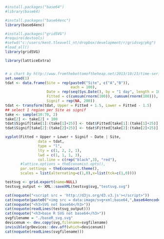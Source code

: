 ```r
#install.packages("base64")
#library(base64)

#install.packages("base64enc")
library(base64enc)

#install.packages("gridSVG")
#require(devtools)
#setwd("c:/users/kent.tleavell_nt/dropbox/development/r/gridsvg/pkg")
#load_all()
library(gridSVG)

library(latticeExtra)


# a chart by http://www.fromthebottomoftheheap.net/2013/10/23/time-series-plots-with-lattice-and-ggplot/
set.seed(1)
tdat <- data.frame(Site = rep(paste0("Site", c("A","B")),
                              each = 100),
                   Date = rep(seq(Sys.Date(), by = "1 day", length = 100), 2),
                   Fitted = c(cumsum(rnorm(100)), cumsum(rnorm(100))),
                   Signif = rep(NA, 200))
tdat <- transform(tdat, Upper = Fitted + 1.5, Lower = Fitted - 1.5)
## select 1 region per Site as signif
take <- sample(10:70, 2)
take[2] <- take[2] + 100
tdat$Signif[take[1]:(take[1]+25)] <- tdat$Fitted[take[1]:(take[1]+25)]
tdat$Signif[take[2]:(take[2]+25)] <- tdat$Fitted[take[2]:(take[2]+25)]

xyplot(Fitted + Upper + Lower + Signif ~ Date | Site,
               data = tdat,
               type = "l",
               lty = c(1, 2, 2, 1),
               lwd = c(1, 1, 1, 3),
               col.line = c(rep("black",3), "red"),
       #lattice.options = theEconomist.opts(),
       par.settings = theEconomist.theme(),
       scales = list(alternating=c(1,0),x=list(tck=c(1,0))))

testsvg <- grid.export(name=NULL)
testsvg_output <- XML::saveXML(testsvg$svg,"testsvg.svg")
```
```r
cat(noquote("<script src = 'http://d3js.org/d3.v3.js'></script>"))
cat(noquote(paste0("<img src = data:image/svg+xml;base64,",base64encode(testsvg_output),">")))
cat(noquote("<h3>SVG not base64</h3>"))
cat(noquote(readLines(testsvg_output)))
cat(noquote("<h3>base R SVG not base64</h3>"))
svgfilename = "./baseR_svg.svg"
devicenum <- dev.copy(svg,filename=svgfilename)
invisible(grDevices::dev.off(which=devicenum))
cat(noquote(readLines(svgfilename)))
```